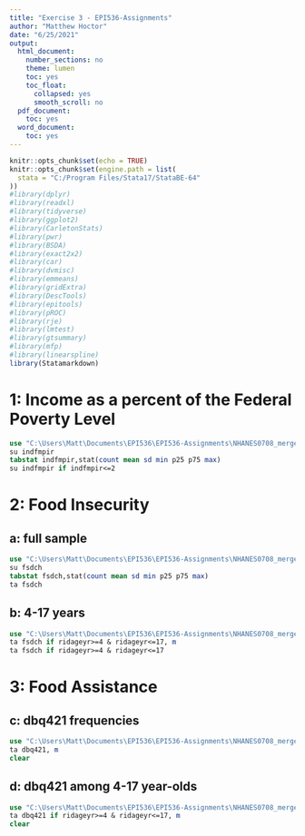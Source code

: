 ```yaml
---
title: "Exercise 3 - EPI536-Assignments"
author: "Matthew Hoctor"
date: "6/25/2021"
output:
  html_document:
    number_sections: no
    theme: lumen
    toc: yes
    toc_float:
      collapsed: yes
      smooth_scroll: no
  pdf_document:
    toc: yes
  word_document:
    toc: yes
---
```


```r
knitr::opts_chunk$set(echo = TRUE)
knitr::opts_chunk$set(engine.path = list(
  stata = "C:/Program Files/Stata17/StataBE-64"
))
#library(dplyr)
#library(readxl)
#library(tidyverse)
#library(ggplot2)
#library(CarletonStats)
#library(pwr)
#library(BSDA)
#library(exact2x2)
#library(car)
#library(dvmisc)
#library(emmeans)
#library(gridExtra)
#library(DescTools)
#library(epitools)
#library(pROC)
#library(rje)
#library(lmtest)
#library(gtsummary)
#library(mfp)
#library(linearspline)
library(Statamarkdown)
```

# 1: Income as a percent of the Federal Poverty Level

```stata
use "C:\Users\Matt\Documents\EPI536\EPI536-Assignments\NHANES0708_merged.dta"
su indfmpir
tabstat indfmpir,stat(count mean sd min p25 p75 max)
su indfmpir if indfmpir<=2
```

# 2: Food Insecurity

## a: full sample

```stata
use "C:\Users\Matt\Documents\EPI536\EPI536-Assignments\NHANES0708_merged.dta"
su fsdch
tabstat fsdch,stat(count mean sd min p25 p75 max)
ta fsdch
```

## b: 4-17 years

```stata
use "C:\Users\Matt\Documents\EPI536\EPI536-Assignments\NHANES0708_merged.dta"
ta fsdch if ridageyr>=4 & ridageyr<=17, m
ta fsdch if ridageyr>=4 & ridageyr<=17
```

# 3: Food Assistance

## c: dbq421 frequencies

```stata
use "C:\Users\Matt\Documents\EPI536\EPI536-Assignments\NHANES0708_merged.dta"
ta dbq421, m
clear
```

## d: dbq421 among 4-17 year-olds

```stata
use "C:\Users\Matt\Documents\EPI536\EPI536-Assignments\NHANES0708_merged.dta"
ta dbq421 if ridageyr>=4 & ridageyr<=17, m
clear
```
